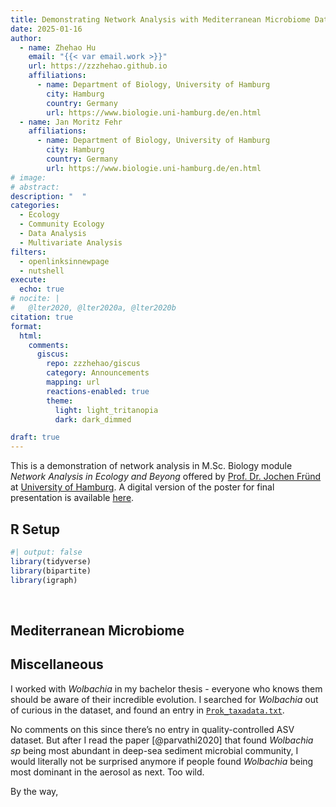 ```yaml
---
title: Demonstrating Network Analysis with Mediterranean Microbiome Data
date: 2025-01-16
author: 
  - name: Zhehao Hu
    email: "{{< var email.work >}}"
    url: https://zzzhehao.github.io
    affiliations:
      - name: Department of Biology, University of Hamburg
        city: Hamburg
        country: Germany
        url: https://www.biologie.uni-hamburg.de/en.html
  - name: Jan Moritz Fehr
    affiliations:
      - name: Department of Biology, University of Hamburg
        city: Hamburg
        country: Germany
        url: https://www.biologie.uni-hamburg.de/en.html
# image: 
# abstract: 
description: "  "
categories:
  - Ecology
  - Community Ecology
  - Data Analysis
  - Multivariate Analysis
filters:
  - openlinksinnewpage
  - nutshell
execute:
  echo: true
# nocite: |
#   @lter2020, @lter2020a, @lter2020b
citation: true
format:
  html:
    comments:
      giscus: 
        repo: zzzhehao/giscus
        category: Announcements
        mapping: url
        reactions-enabled: true
        theme: 
          light: light_tritanopia
          dark: dark_dimmed

draft: true
---
```


::: {.disclaimer}
This is a demonstration of network analysis in M.Sc. Biology module *Network Analysis in Ecology and Beyong* offered by [Prof. Dr. Jochen Fründ](https://jochenfruend.wordpress.com) at [University of Hamburg](https://www.biologie.uni-hamburg.de/en.html). A digital version of the poster for final presentation is available [here]().

:::

::: {.callout-caution appearance="minimal" style="font-sze:0.9rem; border-left: none; border: 1px solid var(--clcolor);" collapse="true"}

## [R Setup]{.cl-sub}

```r
#| output: false
library(tidyverse)
library(bipartite)
library(igraph)
```

:::

<br>

## Mediterranean Microbiome

## Miscellaneous

I worked with *Wolbachia* in my bachelor thesis - everyone who knows them should be aware of their incredible evolution. I searched for *Wolbachia* out of curious in the dataset, and found an entry in [`Prok_taxadata.txt`](https://github.com/InaMariaDeutschmann/GlobalNetworkMalaspinaHotmix/blob/main/00_Tables/Prok_taxdata.txt).

No comments on this since there's no entry in quality-controlled ASV dataset. But after I read the paper [@parvathi2020] that found *Wolbachia sp* being most abundant in deep-sea sediment microbial community, I would literally not be surprised anymore if people found *Wolbachia* being most dominant in the aerosol as next. Too wild.

By the way, 